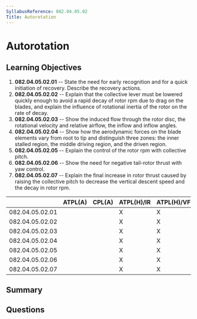 ```yaml
---
SyllabusReference: 082.04.05.02
Title: Autorotation
---
```


# Autorotation

## Learning Objectives

1. **082.04.05.02.01** -- State the need for early recognition and for a quick initiation of recovery. Describe the recovery actions.
2. **082.04.05.02.02** -- Explain that the collective lever must be lowered quickly enough to avoid a rapid decay of rotor rpm due to drag on the blades, and explain the influence of rotational inertia of the rotor on the rate of decay.
3. **082.04.05.02.03** -- Show the induced flow through the rotor disc, the rotational velocity and relative airflow, the inflow and inflow angles.
4. **082.04.05.02.04** -- Show how the aerodynamic forces on the blade elements vary from root to tip and distinguish three zones: the inner stalled region, the middle driving region, and the driven region.
5. **082.04.05.02.05** -- Explain the control of the rotor rpm with collective pitch.
6. **082.04.05.02.06** -- Show the need for negative tail-rotor thrust with yaw control.
7. **082.04.05.02.07** -- Explain the final increase in rotor thrust caused by raising the collective pitch to decrease the vertical descent speed and the decay in rotor rpm.

|                 | ATPL(A) | CPL(A) | ATPL(H)/IR | ATPL(H)/VFR | CPL(H) | IR  | CBIR(A) |
| --------------- | ------- | ------ | ---------- | ----------- | ------ | --- | ------- |
| 082.04.05.02.01 |         |        | X          | X           | X      |     |         |
| 082.04.05.02.02 |         |        | X          | X           | X      |     |         |
| 082.04.05.02.03 |         |        | X          | X           | X      |     |         |
| 082.04.05.02.04 |         |        | X          | X           | X      |     |         |
| 082.04.05.02.05 |         |        | X          | X           | X      |     |         |
| 082.04.05.02.06 |         |        | X          | X           | X      |     |         |
| 082.04.05.02.07 |         |        | X          | X           | X      |     |         |

## Summary

## Questions
